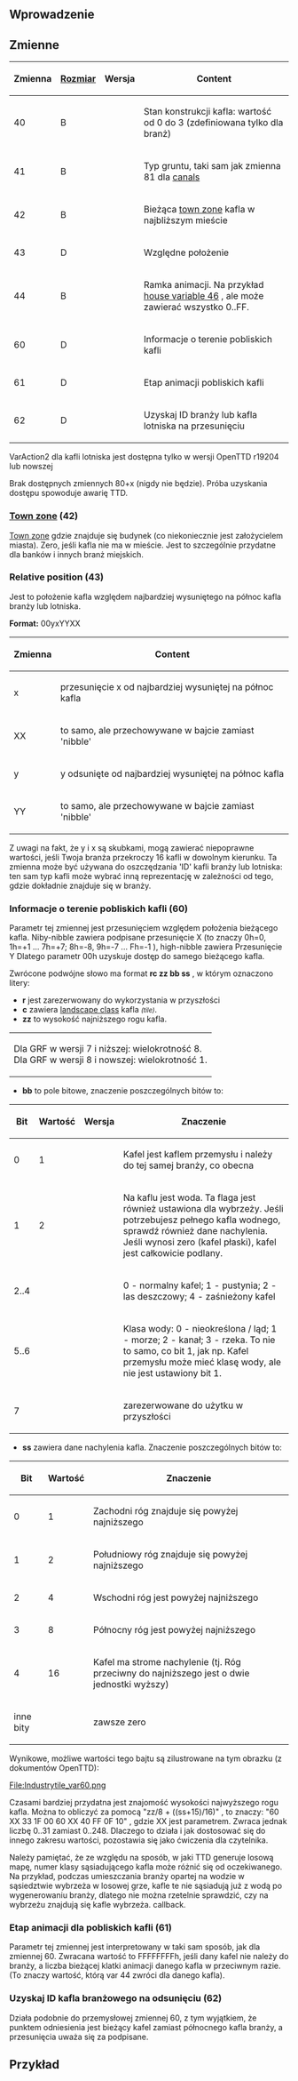 {{pl/Development/NewGRF/inne strony|en=newgrf-specs.tt-wiki.net/wiki/VariationalAction2/Airport_Tiles|pl=pl/Development/NewGRF/NFO Specs/VariationalAction2/Airport Tiles |sub=nfo}}
<!--{{-}}<br>--><!--{{ambox | text = w trakcie edycji.}}--><!-- -->
==<span id="Introduction" title="Introduction">Wprowadzenie</span>==

==<span id="Variables" title="Variables">Zmienne</span>==


{| 
|-
!Zmienna!![[pl/Development/NewGRF/NFO Specs/GRFActionsDetailed|'''Rozmiar''']]!!Wersja!!Content
|-
|40||B||{{pl/Development/NewGRF/ottdp|0.6|2.5}}||Stan konstrukcji kafla: wartość od 0 do 3 (zdefiniowana tylko dla branż)
|-
|41||B||{{pl/Development/NewGRF/ottdp|0.6|2.5}}||Typ gruntu, taki sam jak zmienna 81 dla [[pl/Development/NewGRF/NFO Specs/VariationalAction2/Canals|canals]]
|-
|42||B||{{pl/Development/NewGRF/ottdp|0.6|2.5}}||Bieżąca [[pl/Development/NewGRF/NFO Specs/TownZones|town zone]] kafla w najbliższym mieście
|-
|43||D||{{pl/Development/NewGRF/ottdp|0.6|2.5}}||Względne położenie
|-
|44||B||{{pl/Development/NewGRF/ottdp|0.6|2.5}}||Ramka animacji. Na przykład [[pl/Development/NewGRF/NFO Specs/VariationalAction2/Houses#current-animation-frame-46|house variable 46]] , ale może zawierać wszystko 0..FF.
|-
|60||D||{{pl/Development/NewGRF/ottdp|0.6|2.5}}||Informacje o terenie pobliskich kafli
|-
|61||D||{{pl/Development/NewGRF/ottdp|0.6|2.5}}||Etap animacji pobliskich kafli
|-
|62||D||{{pl/Development/NewGRF/ottdp|0.6|2.6|ttdprev=r1270}}||Uzyskaj ID branży lub kafla lotniska na przesunięciu
|}

VarAction2 dla kafli lotniska jest dostępna tylko w wersji OpenTTD r19204 lub nowszej

Brak dostępnych zmiennych 80+x (nigdy nie będzie). Próba uzyskania dostępu spowoduje awarię TTD.

=== [[pl/Development/NewGRF/NFO Specs/TownZones|Town zone]] (42) ===

[[pl/Development/NewGRF/NFO Specs/TownZones|Town zone]] gdzie znajduje się budynek (co niekoniecznie jest założycielem miasta). Zero, jeśli kafla nie ma w mieście. Jest to szczególnie przydatne dla banków i innych branż miejskich.

===<span id="Relative_position_(43)"></span><span title="Względne położenie (43)" id="Relative_position_.2843.29">Relative position (43)</span>===

Jest to położenie kafla względem najbardziej wysuniętego na północ kafla branży lub lotniska.

'''Format:''' 00yxYYXX

{| 
|-
!Zmienna!!Content
|-
|x||przesunięcie x od najbardziej wysuniętej na północ kafla
|-
|XX||to samo, ale przechowywane w bajcie zamiast <span title='półbajt'>'nibble'</span>
|-
|y||y odsunięte od najbardziej wysuniętej na północ kafla
|-
|YY||to samo, ale przechowywane w bajcie zamiast <span title='półbajt'>'nibble'</span>
|}

Z uwagi na fakt, że y i x są skubkami, mogą zawierać niepoprawne wartości, jeśli Twoja branża przekroczy 16 kafli w dowolnym kierunku. Ta zmienna może być używana do oszczędzania <span title='identyfikatorów'>'ID'</span> kafli branży lub lotniska: ten sam typ kafli może wybrać inną reprezentację w zależności od tego, gdzie dokładnie znajduje się w branży.

===<span id="Land_info_of_nearby_tiles_(60)"></span><span title="Land info of nearby tiles (60)" id="Land_info_of_nearby_tiles_.2860.29">Informacje o terenie pobliskich kafli (60)</span>===

Parametr tej zmiennej jest przesunięciem względem położenia bieżącego kafla. Niby-nibble zawiera podpisane przesunięcie X (to znaczy 0h=0, 1h=+1 ... 7h=+7; 8h=-8, 9h=-7 ... Fh=-1 ), high-nibble zawiera Przesunięcie Y Dlatego parametr 00h uzyskuje dostęp do samego bieżącego kafla.

Zwrócone podwójne słowo ma format '''rc zz bb ss''' , w którym oznaczono litery:
* '''r''' jest zarezerwowany do wykorzystania w przyszłości
* '''c''' zawiera [http://marcin.ttdpatch.net/sv1codec/TTD-locations.html#Landscape landscape class]  kafla <small>''(tile)''</small>. {{pl/Development/NewGRF/ottdp|0.6|2.5|ttdprev=alpha 72}} 
* '''zz''' to wysokość najniższego rogu kafla.
{| style="border:hidden;margin-left:2.5em"
|<!--:--> {{pl/Development/NewGRF/grfTill|7}} Dla GRF w wersji 7 i niższej: wielokrotność 8.<br>
<!--:--> {{pl/Development/NewGRF/grfFrom|8}} Dla GRF w wersji 8 i nowszej: wielokrotność 1.
|}<!--dodane tabelarycznie-->
* '''bb''' to pole bitowe, znaczenie poszczególnych bitów to:
{| 
|-
!Bit||Wartość||Wersja||Znaczenie
|-
|0||1||{{pl/Development/NewGRF/ottdp|0.6|2.5}}||Kafel jest kaflem przemysłu i należy do tej samej branży, co obecna
|- 
|valign=middle|1||valign=middle|2||valign=middle|{{pl/Development/NewGRF/ottdp|0.6|2.5}}||Na kaflu jest woda. Ta flaga jest również ustawiona dla wybrzeży. Jeśli potrzebujesz pełnego kafla wodnego, sprawdź również dane nachylenia. Jeśli wynosi zero (kafel płaski), kafel jest całkowicie podlany.
|-
|2..4|| ||{{pl/Development/NewGRF/ottdp|0.6|2.5|ttdprev=alpha 70}}||0 - normalny kafel; 1 - pustynia; 2 - las deszczowy; 4 - zaśnieżony kafel
|-
|valign=middle|5..6|| ||valign=middle|{{pl/Development/NewGRF/ottdp|1.2|no|ottdrev=r22679}}||Klasa wody: 0 - nieokreślona / ląd; 1 - morze; 2 - kanał; 3 - rzeka. To nie to samo, co bit 1, jak np. Kafel przemysłu może mieć klasę wody, ale nie jest ustawiony bit 1.
|-
|7|| || ||zarezerwowane do użytku w przyszłości
|}
* '''ss''' zawiera dane nachylenia kafla. Znaczenie poszczególnych bitów to:
{| 
|-
!Bit||Wartość||Znaczenie
|-
|0||1||Zachodni róg znajduje się powyżej najniższego
|-
| 1 || 2 || Południowy róg znajduje się powyżej najniższego
|-
| 2 || 4 || Wschodni róg jest powyżej najniższego
|-
| 3 || 8 || Północny róg jest powyżej najniższego
|-
|4||16||Kafel ma strome nachylenie (tj. Róg przeciwny do najniższego jest o dwie jednostki wyższy)
|-
|inne bity|| ||zawsze zero
|}

Wynikowe, możliwe wartości tego bajtu są zilustrowane na tym obrazku (z dokumentów OpenTTD):

<!--[[File:Industrytile_var60.png]]--><span title='ilustracja w linku'>[http://newgrf-specs.tt-wiki.net/wiki/File:Industrytile_var60.png File:Industrytile_var60.png]</span>

Czasami bardziej przydatna jest znajomość wysokości najwyższego rogu kafla. Można to obliczyć za pomocą  "zz/8 + ((ss+15)/16)" , to znaczy: "60 XX 33 1F 00 60 XX 40 FF 0F 10" , gdzie XX jest parametrem. Zwraca jednak liczbę 0..31 zamiast 0..248.
Dlaczego to działa i jak dostosować się do innego zakresu wartości, pozostawia się jako ćwiczenia dla czytelnika.


Należy pamiętać, że ze względu na sposób, w jaki TTD generuje losową mapę, numer klasy sąsiadującego kafla może różnić się od oczekiwanego. Na przykład, podczas umieszczania branży opartej na wodzie w sąsiedztwie wybrzeża w losowej grze, kafle te nie sąsiadują już z wodą po wygenerowaniu branży, dlatego nie można rzetelnie sprawdzić, czy na wybrzeżu znajdują się kafle wybrzeża. callback.

===<span id="Animation_stage_for_nearby_tiles_(61)"></span><span title="Animation stage for nearby tiles (61)" id="Animation_stage_for_nearby_tiles_.2861.29">Etap animacji dla pobliskich kafli (61)</span>===

Parametr tej zmiennej jest interpretowany w taki sam sposób, jak dla zmiennej 60. Zwracana wartość to FFFFFFFFh, jeśli dany kafel nie należy do branży, a liczba bieżącej klatki animacji danego kafla w przeciwnym razie. (To znaczy wartość, którą var 44 zwróci dla danego kafla).

===<span id="Get_industry_tile_ID_at_offset_(62)"></span><span title="Get industry tile ID at offset (62)" id="Get_industry_tile_ID_at_offset_.2862.29">Uzyskaj ID kafla branżowego na odsunięciu (62)</span>===

Działa podobnie do przemysłowej zmiennej 60, z tym wyjątkiem, że punktem odniesienia jest bieżący kafel zamiast północnego kafla branży, a przesunięcia uważa się za podpisane.

==<span id="Example" title="Example">Przykład</span>==